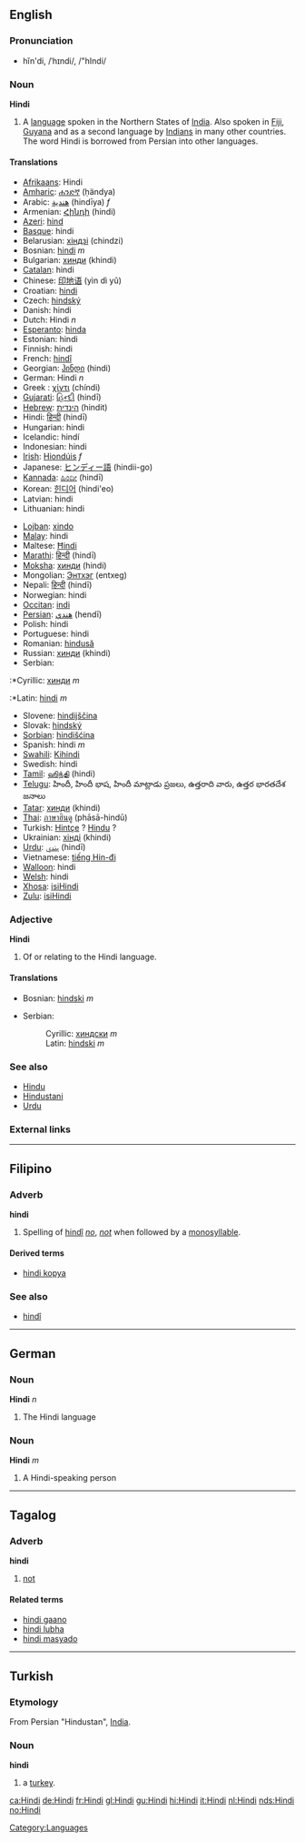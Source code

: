 ==English==
===Pronunciation===
*hĭn'di, /ˈhɪndi/, /"hIndi/

===Noun===
{{wikipedia}}
'''Hindi'''
# A [[language]] spoken in the Northern States of [[India]].  Also spoken in [[Fiji]], [[Guyana]] and as a second language by [[Indian]]s in many other countries. The word Hindi is borrowed from Persian into other languages.

====Translations====
{{top}}
*[[Afrikaans]]: Hindi
*[[Amharic]]: [[ሐንድኛ]] (ḥändya)
*Arabic: [[هندية]] (hindīya) ''f''
*Armenian: [[Հինդի]] (hindi)
*[[Azeri]]: [[hind]]
*[[Basque]]: hindi
*Belarusian: [[хіндзі]] (chindzi)
*Bosnian: [[hindi]] ''m''
*Bulgarian: [[хинди]] (khindi)
*[[Catalan]]: hindi
*Chinese: [[印地语]] (yìn dì yǔ)
*Croatian: [[hindi]]
*Czech: [[hindský]]
*Danish: hindi
*Dutch: Hindi ''n''
*[[Esperanto]]: [[hinda]]
*Estonian: hindi
*Finnish: hindi
*French: [[hindî]]
*Georgian: [[ჰინდი]] (hindi)
*German: Hindi ''n''
*Greek<!-- Please note that this makes sense, so that Greek (Modern) and Greek (Ancient) are both listed under 'G' -->: [[χίντι]] (chíndi)
*[[Gujarati]]: [[હિન્દી]] (hindī)
*[[Hebrew]]: [[הינדית]] (hindit)
*Hindi: [[हिन्दी]] (hindī)
*Hungarian: hindi
*Icelandic: hindí
*Indonesian: hindi
*[[Irish]]: [[Hiondúis]] ''f''
*Japanese: [[ヒンディー語]] (hindii-go)
*[[Kannada]]: [[ಹಿಂದೀ]] (hindī)
*Korean: [[힌디어]] (hindi'eo)
*Latvian: hindi
*Lithuanian: hindi
{{mid}}
*[[Lojban]]: [[xindo]]
*[[Malay]]: hindi
*Maltese: [[Ħindi]]
*[[Marathi]]: [[हिन्दी]] (hindī)
*[[Moksha]]: [[хинди]] (hindi)
*Mongolian: [[Энтхэг]] (entxeg)
*Nepali: [[हिन्दी]] (hindī)
*Norwegian: hindi
*[[Occitan]]: [[indi]]
*[[Persian]]: [[هندي]] (hendī)
*Polish: hindi
*Portuguese: hindi
*Romanian: [[hindusă]]
*Russian: [[хинди]] (khindi)
*Serbian:
:*Cyrillic: [[хинди]] ''m''
:*Latin: [[hindi]] ''m''
*Slovene: [[hindijščina]]
*Slovak: [[hindský]]
*[[Sorbian]]: [[hindišćina]]
*Spanish: hindi ''m''
*[[Swahili]]: [[Kihindi]]
*Swedish: hindi
*[[Tamil]]: [[ஹிந்தி]] (hindi)
*[[Telugu]]: హిందీ, హిందీ భాష, హిందీ మాట్లాడు ప్రజలు, ఉత్తరాది వారు, ఉత్తర భారతదేశ జనాలు
*[[Tatar]]: [[хинди]] (khindi)
*[[Thai]]: [[ภาษาฮินดู]] (phāsā-hindū)
*Turkish: [[Hintçe]] ? [[Hindu]] ?
*Ukrainian: [[хiндi]] (khindi)
*[[Urdu]]: [[ہندي]] (hindī)
*Vietnamese: [[tiếng Hin-đi]]
*[[Walloon]]: hindi
*[[Welsh]]: hindi
*[[Xhosa]]: [[isiHindi]]
*[[Zulu]]: [[isiHindi]]
{{bottom}}

===Adjective===
'''Hindi'''
# Of or relating to the Hindi language.

====Translations====
{{top}}
*Bosnian: [[hindski]] ''m''
{{mid}}
*Serbian:
*:Cyrillic: [[хиндски]] ''m''
*:Latin: [[hindski]] ''m''
{{bottom}}

===See also===
*[[Hindu]]
*[[Hindustani]]
*[[Urdu]]

===External links===
{{interwiktionary|code=hi}}


----
==Filipino==
===Adverb===<!-- or particle? -->
'''hindi'''

# Spelling of [[hindî]] ''[[no]]'', ''[[not]]'' when followed by a [[monosyllable]].

====Derived terms====
*[[hindi kopya]]

===See also===
*[[hindî]]

----
==German==
===Noun===
'''Hindi''' ''n''
# The Hindi language

===Noun===
'''Hindi''' ''m''
# A Hindi-speaking person

----
==Tagalog==
===Adverb===
'''hindi'''
# [[not]]

====Related terms====
*[[hindi gaano]]
*[[hindi lubha]]
*[[hindi masyado]]

----
==Turkish==
===Etymology===
From Persian "Hindustan", [[India]].

===Noun===
'''hindi'''
# a [[turkey]].

[[Category:Languages]]

[[ca:Hindi]]
[[de:Hindi]]
[[fr:Hindi]]
[[gl:Hindi]]
[[gu:Hindi]]
[[hi:Hindi]]
[[it:Hindi]]
[[nl:Hindi]]
[[nds:Hindi]]
[[no:Hindi]]